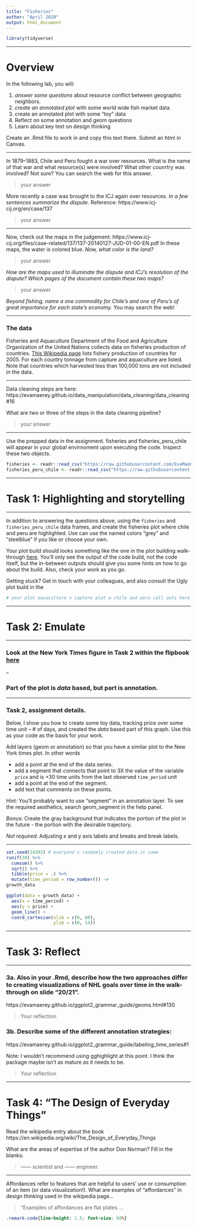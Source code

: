 ```yaml
---
title: "Fisheries"
author: "April 2020"
output: html_document
---
```



```r
library(tidyverse)
```

---


# Overview

In the following lab, you will:

1. *answer some questions* about resource conflict between geographic neighbors.
2. *create an annotated plot* with some world wide fish market data
3. create an annotated plot with some "toy" data 
4. Reflect on some annotation and geom questions
5. Learn about key text on design thinking 

Create an .Rmd file to work in and copy this text there.  Submit an html in Canvas. 


---

In 1879–1883, Chile and Peru fought a war over resources.  What is the name of that war and what resource(s) were involved?  What other counrtry was involved? Not sure? You can search the web for this answer. 

> your answer

More recently a case was brought to the ICJ again over resources. *In a few sentences summarize the dispute.* Reference: https://www.icj-cij.org/en/case/137

> your answer


---

Now, check out the maps in the judgement:  https://www.icj-cij.org/files/case-related/137/137-20140127-JUD-01-00-EN.pdf
In these maps, the water is colored blue. *Now, what color is the land?*  

> your answer

*How are the maps used to illuminate the dispute and ICJ's resolution of the dispute?  Which pages of the document contain these two maps?*

> your answer

*Beyond fishing, name a one commodity for Chile's and one of Peru's of great importance for each state's economy.* You may search the web!

---

### The data

Fisheries and Aquaculture Department of the Food and Agriculture Organization of the United Nations collects data on fisheries production of countries. [This Wikipedia page](https://en.wikipedia.org/wiki/Fishing_industry_by_country) 
lists fishery production of countries for 2005. For each country tonnage from 
capture and aquaculture are listed. Note that countries which harvested less 
than 100,000 tons are not included in the data. 

---

Data cleaning steps are here: https://evamaerey.github.io/data_manipulation/data_cleaning/data_cleaning#16

What are two or three of the steps in the data cleaning pipeline?

> your answer


---

Use the prepped data in the assignment.  fisheries and fisheries_peru_chile will appear in your global envirnoment upon executing the code.  Inspect these two objects.  


```r
fisheries <- readr::read_csv("https://raw.githubusercontent.com/EvaMaeRey/ggplot2_grammar_guide/master/exercises/fisheries.csv")
fisheries_peru_chile <- readr::read_csv("https://raw.githubusercontent.com/EvaMaeRey/ggplot2_grammar_guide/master/exercises/fisheries_peru_chile.csv")
```

---


# Task 1: Highlighting and storytelling


---

In addition to answering the questions above, using the `fisheries` and `fisheries_peru_chile` data frames, and create the fisheries plot where chile and peru are highlighted.  Use can use the named colors "grey" and "steelblue" if you like or choose your own.

Your plot build should looks something like the one in the plot building walk-through [here](https://evamaerey.github.io/ggplot2_grammar_guide/exercises/peru_chile_fisheries#1).  You'll only see the output of the code build, not the code itself, but the in-between outputs should give you some hints on how to go about the build. Also, check your work as you go. 

Getting stuck?  Get in touch with your colleagues, and also consult the Ugly plot build in the 


```r
# your plot aquaculture v capture plot w chile and peru call outs here
```



---


# Task 2: Emulate

---

### Look at the New York Times figure in Task 2 within the flipbook [here](https://evamaerey.github.io/ggplot2_grammar_guide/exercises/peru_chile_fisheries#1)


--

### Part of the plot is *data* based, but part is annotation.  

---

### Task 2, assignment details.

Below, I show you how to create some toy data, tracking price over some time unit -- # of days, and created the *data* based part of this graph.  Use this as your code as the basis for your work. 

Add layers (geom or annotation) so that you have a similar plot to the New York times plot. In other words

- add a point at the end of the data series.  
- add a segment that connects that point to 3X the value of the variable `price` and is +30 time units from the last observed `time_period` unit
- add a point at the end of the segment.  
- add text that comments on these points.  

Hint: You'll probably want to use "segment" in an annotation layer.  To see the required aesthetics, search geom_segment in the help panel.  

*Bonus*: Create the gray background that indicates the portion of the plot in the future - the portion with the desirable trajectory. 

*Not required*: Adjusting x and y axis labels and breaks and break labels.  


---


```r
set.seed(14392) # everyone's randomly created data is same 
runif(30) %>% 
  cumsum() %>% 
  sqrt() %>% 
  tibble(price = .) %>% 
  mutate(time_period = row_number()) ->
growth_data

ggplot(data = growth_data) +
  aes(x = time_period) +
  aes(y = price) +
  geom_line() +
  coord_cartesian(xlim = c(0, 80),
                  ylim = c(0, 14))
```



---


# Task 3:  Reflect


---


### 3a. Also in your .Rmd, describe how the two approaches differ to creating visualizations of NHL goals over time in the walk-through on slide "20/21".

https://evamaerey.github.io/ggplot2_grammar_guide/geoms.html#130

> Your reflection

### 3b. Describe some of the different annotation strategies: 

https://evamaerey.github.io/ggplot2_grammar_guide/labeling_time_series#1

Note:  I wouldn't recommend using gghighlight at this point.  I think the package maybe isn't as mature as it needs to be.

> Your reflection



---

# Task 4: "The Design of Everyday Things"

Read the wikipedia entry about the book  https://en.wikipedia.org/wiki/The_Design_of_Everyday_Things

What are the areas of expertise of the author Don Norman? Fill in the blanks:

> ------ scientist and ------ engineer.

---

Affordances refer to features that are helpful to users' use or consumption of an item (or data visualization!).  What are examples of "affordances" in design thinking used in the wikipedia page...

> "Examples of affordances are flat plates ...

 



```css
.remark-code{line-height: 1.5; font-size: 60%}
```

